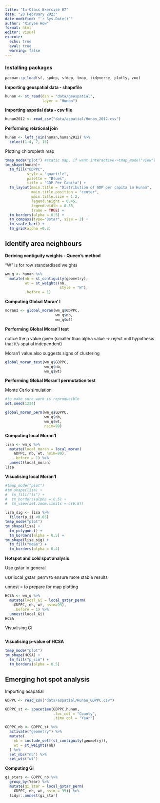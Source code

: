 ```yaml
---
title: "In-Class Exercise 07"
date: "20 February 2023"
date-modified: "`r Sys.Date()`"
author: "Xinyee How"
format: html
editor: visual
execute: 
  echo: true
  eval: true
  warning: false
---
```


### Installing packages

```r
pacman::p_load(sf, spdep, sfdep, tmap, tidyverse, plotly, zoo)
```

**Importing geospatial data - shapefile**

```r
hunan <- st_read(dsn = "data/geospatial", 
                 layer = "Hunan")
```

**Importing aspatial data - csv file**

```r
hunan2012 <- read_csv("data/aspatial/Hunan_2012.csv")
```

**Performing relational join**

```r
hunan <- left_join(hunan,hunan2012) %>%
  select(1:4, 7, 15)
```

Plotting chloropleth map

```r
tmap_mode("plot") #static map, if want interactive->tmap_mode("view")
tm_shape(hunan)+
  tm_fill("GDPPC", 
          style = "quantile", 
          palette = "Blues",
          title = "GDP Per Capita") +
  tm_layout(main.title = "Distribution of GDP per capita in Hunan",
            main.title.position = "center",
            main.title.size = 1.2,
            legend.height = 0.45, 
            legend.width = 0.35,
            frame = TRUE) +
  tm_borders(alpha = 0.5) +
  tm_compass(type="8star", size = 2) +
  tm_scale_bar() +
  tm_grid(alpha =0.2)
```

## Identify area neighbours

**Deriving contiguity weights - Queen's method**

"W" is for row standardised weights

```r
wm_q <- hunan %>%
  mutate(nb = st_contiguity(geometry),
         wt = st_weights(nb,
                         style = "W"),
         .before = 1)
```

**Computing Global Moran' I**

```r
moranI <- global_moran(wm_q$GDPPC,
                       wm_q$nb,
                       wm_q$wt)
```

**Performing Global Moran'I test**

notice the p value given (smaller than alpha value -\> reject null hypothesis that it's spatial independent)

Moran'I value also suggests signs of clustering

```r
global_moran_test(wm_q$GDPPC,
                  wm_q$nb,
                  wm_q$wt)
```

**Performing Global Moran'I permutation test**

Monte Carlo simulation

```r
#to make sure work is reproducible 
set.seed(1234)
```

```r
global_moran_perm(wm_q$GDPPC,
                  wm_q$nb,
                  wm_q$wt,
                  nsim=99)
```

**Computing local Moran'I**

```r
lisa <- wm_q %>%
  mutate(local_moran = local_moran(
    GDPPC, nb, wt, nsim=99),
    .before = 1) %>%
  unnest(local_moran)
lisa
```

**Visualising local Moran'I**

```r
#tmap_mode("plot")
#tm_shape(lisa) +
#  tm_fill("li") +
#  tm_borders(alpha = 0.5) +
#  tm_view(set.zoom.limits = c(6,8))
```

```r
lisa_sig <- lisa %>%
  filter(p_ii <0.05)
tmap_mode("plot")
tm_shape(lisa) +
  tm_polygons() +
  tm_borders(alpha = 0.5) +
tm_shape(lisa_sig) + 
  tm_fill("mean") +
  tm_borders(alpha = 0.4)
```

**Hotspot and cold spot analysis**

Use gstar in general

use local_gstar_perm to ensure more stable results

unnest = to prepare for map plotting

```r
HCSA <- wm_q %>%
  mutate(local_Gi = local_gstar_perm(
    GDPPC, nb, wt, nsim=99),
    .before = 1) %>%
  unnest(local_Gi)
HCSA
```

Visualising Gi

```r

```

**Visualising p-value of HCSA**

```r
tmap_mode("plot")
tm_shape(HCSA) + 
  tm_fill("p_sim") +
  tm_borders(alpha = 0.5)
```

## Emerging hot spot analysis

Importing asapatial

```r
GDPPC <- read_csv("data/aspatial/Hunan_GDPPC.csv")
```

```r
GDPPC_st <- spacetime(GDPPC,hunan,
                      .loc_col = "County",
                      .time_col = "Year")
```

```r
GDPPC_nb <- GDPPC_st %>%
  activate("geometry") %>%
  mutate(
    nb = include_self(st_contiguity(geometry)),
    wt = st_weights(nb)
  ) %>%
  set_nbs("nb") %>%
  set_wts("wt")
```

**Computing Gi**

```r
gi_stars <- GDPPC_nb %>%
  group_by(Year) %>%
  mutate(gi_star = local_gstar_perm(
    GDPPC, nb, wt, nsim = 99)) %>%
  tidyr::unnest(gi_star)
```
